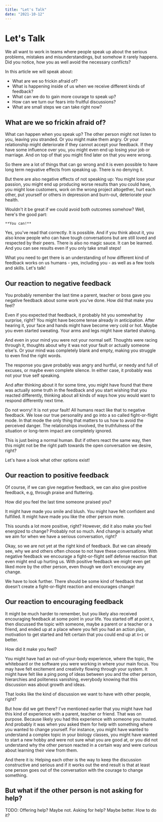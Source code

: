 ```yaml
---
title: "Let's Talk"
date: "2021-10-12"
---
```


# Let's Talk

We all want to work in teams where people speak up about the serious problems,
mistakes and misunderstandings, but somehow it rarely happens. Did you notice,
how you as well avoid the necessary conflicts?

In this article we will speak about:
 * What are we so frickin afraid of?
 * What is happening inside of us when we receive different kinds of feedback?
 * What can we do to gain more courage to speak up?
 * How can we turn our fears into fruitful discussions?
 * What are small steps we can take right now?


## What are we so frickin afraid of?

What can happen when you speak up? The other person might not listen to you,
leaving you stranded. Or you might make them angry. Or your relationship might
deteriorate if they cannot accept your feedback. If they have some influence
over you, you might even end up losing your job or marriage. And on top of that
you might find later on that you were wrong.

So there are a lot of things that can go wrong and it is even possible to have
long term negvative effects from speaking up. There is no denying it.

But there are also negative effects of not speaking up: You might lose
your passion, you might end up producing worse results than you could have,
you might lose customers, work on the wrong project altogether, hurt each
other, put yourself or others in depression and burn-out, deteriorate your
health.

Wouldn't it be great if we could avoid both outcomes somehow? Well, here's the
good part:

    **You can!**

Yes, you've read that correctly. It is possible. And if you think about it, you
also know people who can have tough conversations but are still loved and
respected by their peers. There is also no magic sauce. It can be learned.
And you can see results even if you only take small steps!

What you need to get there is an understanding of how different kind of
feedback works on us humans - yes, including you - as well as a few tools and
skills. Let's talk!

## Our reaction to negative feedback

You probably remember the last time a parent, teacher or boss gave you negative
feedback about some work you've done. How did that make you feel?

Even if you expected that feedback, it probably hit you somewhat by surprise,
right? You might have become tense already in anticipation. After hearing it,
your face and hands might have become very cold or hot. Maybe you even started
sweating. Your arms and legs might have started shaking.

And even in your mind you were not your normal self. Thoughts were racing
through it, thoughts about why it was not your fault or actually someone
else's. Or your mind was completely blank and empty, making you struggle to
even find the right words.

The response you gave probably was angry and hurtful, or needy and full of
excuses, or maybe even complete silence. In either case, it probably was not
your true self speaking.

And after thinking about it for some time, you might have found that there was
actually some truth in the feedback and you start wishing that you reacted
differently, thinking about all kinds of ways how you would want to respond
differently next time.

Do not worry! It is not your fault! All humans react like that to negative
feedback. We lose our true personality and go into a so called fight-or-flight
mode. In that mode the only thing that matters to us how to avoid the perceived
danger. The relationships involved, the truthfulness of the situation or
long-term impact are completely ignored.

This is just being a normal human. But if others react the same way, then this
might not be the right path towards the open conversation we desire, right?

Let's have a look what other options exist!

## Our reaction to positive feedback

Of course, if we can give negative feedback, we can also give positive
feedback, e.g, through praise and fluttering.

How did you feel the last time someone praised you?

It might have made you smile and blush. You might have felt confident and
fulfilled. It might have made you like the other person more.

This sounds a lot more positive, right? However, did it also make you feel
energized to change? Probably not so much. And change is actually what we aim
for when we have a serious conversation, right?

Okay, so we are not yet at the right kind of feedback. But we can already see,
why we and others often choose to not have these conversations. With negative
feedback we encourage a fight-or-flight self defense reaction that even might
end up hurting us. With positive feedback we might even get liked more by the
other person, even though we don't encourage any change. 

We have to look further. There should be some kind of feedback that doesn't
create a fight-or-flight reaction and encourages change!

## Our reaction to encouraging feedback

It might be much harder to remember, but you likely also received encouraging
feedback at some point in your life. You started off at point `X`, then
discussed the topic with someone, maybe a parent or a teacher or a friend, and
ended up at a place where you felt you had an action plan, motivation to get
started and felt certain that you could end up at `X+1` or better.

How did it make you feel?

You might have had an out-of-your-body experience, where the topic, the
whiteboard or the software you were working in where your main focus. You may
have felt excitement and creativity flowing through your system. It might have
felt like a ping pong of ideas between you and the other person, hierarchies
and politeness vanishing, everybody knowing that this discussion was about
growth and ideas.

That looks like the kind of discussion we want to have with other people,
right?

But how did we get there? I've mentioned earlier that you might have had this
kind of experience with a parent, teacher or friend. That was on purpose.
Because likely you had this experience with someone you trusted. And probably
it was when you asked them for help with something where you wanted to change
yourself. For instance, you might have wanted to understand a complex topic in
your biology classes, you might have wanted to start a new hobby and were not
sure what you are good at, or you did not understand why the other person
reacted in a certain way and were curious about learning their view from them.

And there it is: Helping each other is the way to keep the discussion
constructive and serious and if it works out the end result is that at least
one person goes out of the conversation with the courage to change something.

## But what if the other person is not asking for help?

TODO: Offering help? Maybe not. Asking for help? Maybe better. How to do it?
